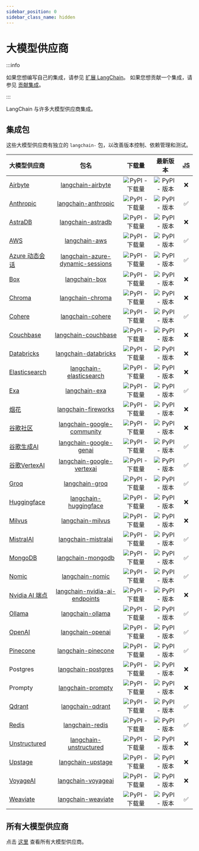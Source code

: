 ```yaml
---
sidebar_position: 0
sidebar_class_name: hidden
---
```


# 大模型供应商

:::info

如果您想编写自己的集成，请参见 [扩展 LangChain](/docs/how_to/#custom)。
如果您想贡献一个集成，请参见 [贡献集成](/docs/contributing/integrations/)。

:::

LangChain 与许多大模型供应商集成。

## 集成包

这些大模型供应商有独立的 `langchain-` 包，以改善版本控制、依赖管理和测试。

| 大模型供应商 | 包名 | 下载量 | 最新版本 | [JS](https://js.langchain.com/docs/integrations/platforms/) |
| :--- | :---: | :---: | :---: | :---: |
| [Airbyte](/docs/integrations/providers/airbyte/) | [langchain-airbyte](https://python.langchain.com/api_reference/airbyte/) | ![PyPI - 下载量](https://img.shields.io/pypi/dm/langchain-airbyte?style=flat-square&label=%20&color=blue) | ![PyPI - 版本](https://img.shields.io/pypi/v/langchain-airbyte?style=flat-square&label=%20&color=orange) | ❌ |
| [Anthropic](/docs/integrations/platforms/anthropic/) | [langchain-anthropic](https://python.langchain.com/api_reference/anthropic/) | ![PyPI - 下载量](https://img.shields.io/pypi/dm/langchain-anthropic?style=flat-square&label=%20&color=blue) | ![PyPI - 版本](https://img.shields.io/pypi/v/langchain-anthropic?style=flat-square&label=%20&color=orange) | ✅ |
| [AstraDB](/docs/integrations/providers/astradb/) | [langchain-astradb](https://python.langchain.com/api_reference/astradb/) | ![PyPI - 下载量](https://img.shields.io/pypi/dm/langchain-astradb?style=flat-square&label=%20&color=blue) | ![PyPI - 版本](https://img.shields.io/pypi/v/langchain-astradb?style=flat-square&label=%20&color=orange) | ❌ |
| [AWS](/docs/integrations/platforms/aws/) | [langchain-aws](https://python.langchain.com/api_reference/aws/) | ![PyPI - 下载量](https://img.shields.io/pypi/dm/langchain-aws?style=flat-square&label=%20&color=blue) | ![PyPI - 版本](https://img.shields.io/pypi/v/langchain-aws?style=flat-square&label=%20&color=orange) | ✅ |
| [Azure 动态会话](/docs/integrations/platforms/microsoft/) | [langchain-azure-dynamic-sessions](https://python.langchain.com/api_reference/azure_dynamic_sessions/) | ![PyPI - 下载量](https://img.shields.io/pypi/dm/langchain-azure-dynamic-sessions?style=flat-square&label=%20&color=blue) | ![PyPI - 版本](https://img.shields.io/pypi/v/langchain-azure-dynamic-sessions?style=flat-square&label=%20&color=orange) | ✅ |
| [Box](/docs/integrations/providers/box/) | [langchain-box](https://python.langchain.com/api_reference/box/) | ![PyPI - 下载量](https://img.shields.io/pypi/dm/langchain-box?style=flat-square&label=%20&color=blue) | ![PyPI - 版本](https://img.shields.io/pypi/v/langchain-box?style=flat-square&label=%20&color=orange) | ❌ |
| [Chroma](/docs/integrations/providers/chroma/) | [langchain-chroma](https://python.langchain.com/api_reference/chroma/) | ![PyPI - 下载量](https://img.shields.io/pypi/dm/langchain-chroma?style=flat-square&label=%20&color=blue) | ![PyPI - 版本](https://img.shields.io/pypi/v/langchain-chroma?style=flat-square&label=%20&color=orange) | ❌ |
| [Cohere](/docs/integrations/providers/cohere/) | [langchain-cohere](https://python.langchain.com/api_reference/cohere/) | ![PyPI - 下载量](https://img.shields.io/pypi/dm/langchain-cohere?style=flat-square&label=%20&color=blue) | ![PyPI - 版本](https://img.shields.io/pypi/v/langchain-cohere?style=flat-square&label=%20&color=orange) | ✅ |
| [Couchbase](/docs/integrations/providers/couchbase/) | [langchain-couchbase](https://python.langchain.com/api_reference/couchbase/) | ![PyPI - 下载量](https://img.shields.io/pypi/dm/langchain-couchbase?style=flat-square&label=%20&color=blue) | ![PyPI - 版本](https://img.shields.io/pypi/v/langchain-couchbase?style=flat-square&label=%20&color=orange) | ❌ |
| [Databricks](/docs/integrations/providers/databricks/) | [langchain-databricks](https://python.langchain.com/api_reference/databricks/) | ![PyPI - 下载量](https://img.shields.io/pypi/dm/langchain-databricks?style=flat-square&label=%20&color=blue) | ![PyPI - 版本](https://img.shields.io/pypi/v/langchain-databricks?style=flat-square&label=%20&color=orange) | ❌ |
| [Elasticsearch](/docs/integrations/providers/elasticsearch/) | [langchain-elasticsearch](https://python.langchain.com/api_reference/elasticsearch/) | ![PyPI - 下载量](https://img.shields.io/pypi/dm/langchain-elasticsearch?style=flat-square&label=%20&color=blue) | ![PyPI - 版本](https://img.shields.io/pypi/v/langchain-elasticsearch?style=flat-square&label=%20&color=orange) | ❌ |
| [Exa](/docs/integrations/providers/exa_search/) | [langchain-exa](https://python.langchain.com/api_reference/exa/) | ![PyPI - 下载量](https://img.shields.io/pypi/dm/langchain-exa?style=flat-square&label=%20&color=blue) | ![PyPI - 版本](https://img.shields.io/pypi/v/langchain-exa?style=flat-square&label=%20&color=orange) | ✅ |
| [烟花](/docs/integrations/providers/fireworks/) | [langchain-fireworks](https://python.langchain.com/api_reference/fireworks/) | ![PyPI - 下载量](https://img.shields.io/pypi/dm/langchain-fireworks?style=flat-square&label=%20&color=blue) | ![PyPI - 版本](https://img.shields.io/pypi/v/langchain-fireworks?style=flat-square&label=%20&color=orange) | ❌ |
| [谷歌社区](/docs/integrations/platforms/google/) | [langchain-google-community](https://python.langchain.com/api_reference/google_community/) | ![PyPI - 下载量](https://img.shields.io/pypi/dm/langchain-google-community?style=flat-square&label=%20&color=blue) | ![PyPI - 版本](https://img.shields.io/pypi/v/langchain-google-community?style=flat-square&label=%20&color=orange) | ❌ |
| [谷歌生成AI](/docs/integrations/platforms/google/) | [langchain-google-genai](https://python.langchain.com/api_reference/google_genai/) | ![PyPI - 下载量](https://img.shields.io/pypi/dm/langchain-google-genai?style=flat-square&label=%20&color=blue) | ![PyPI - 版本](https://img.shields.io/pypi/v/langchain-google-genai?style=flat-square&label=%20&color=orange) | ✅ |
| [谷歌VertexAI](/docs/integrations/platforms/google/) | [langchain-google-vertexai](https://python.langchain.com/api_reference/google_vertexai/) | ![PyPI - 下载量](https://img.shields.io/pypi/dm/langchain-google-vertexai?style=flat-square&label=%20&color=blue) | ![PyPI - 版本](https://img.shields.io/pypi/v/langchain-google-vertexai?style=flat-square&label=%20&color=orange) | ✅ |
| [Groq](/docs/integrations/providers/groq/) | [langchain-groq](https://python.langchain.com/api_reference/groq/) | ![PyPI - 下载量](https://img.shields.io/pypi/dm/langchain-groq?style=flat-square&label=%20&color=blue) | ![PyPI - 版本](https://img.shields.io/pypi/v/langchain-groq?style=flat-square&label=%20&color=orange) | ✅ |
| [Huggingface](/docs/integrations/platforms/huggingface/) | [langchain-huggingface](https://python.langchain.com/api_reference/huggingface/) | ![PyPI - 下载量](https://img.shields.io/pypi/dm/langchain-huggingface?style=flat-square&label=%20&color=blue) | ![PyPI - 版本](https://img.shields.io/pypi/v/langchain-huggingface?style=flat-square&label=%20&color=orange) | ❌ |
| [Milvus](/docs/integrations/providers/milvus/) | [langchain-milvus](https://python.langchain.com/api_reference/milvus/) | ![PyPI - 下载量](https://img.shields.io/pypi/dm/langchain-milvus?style=flat-square&label=%20&color=blue) | ![PyPI - 版本](https://img.shields.io/pypi/v/langchain-milvus?style=flat-square&label=%20&color=orange) | ❌ |
| [MistralAI](/docs/integrations/providers/mistralai/) | [langchain-mistralai](https://python.langchain.com/api_reference/mistralai/) | ![PyPI - 下载量](https://img.shields.io/pypi/dm/langchain-mistralai?style=flat-square&label=%20&color=blue) | ![PyPI - 版本](https://img.shields.io/pypi/v/langchain-mistralai?style=flat-square&label=%20&color=orange) | ✅ |
| [MongoDB](/docs/integrations/providers/mongodb_atlas/) | [langchain-mongodb](https://python.langchain.com/api_reference/mongodb/) | ![PyPI - 下载量](https://img.shields.io/pypi/dm/langchain-mongodb?style=flat-square&label=%20&color=blue) | ![PyPI - 版本](https://img.shields.io/pypi/v/langchain-mongodb?style=flat-square&label=%20&color=orange) | ✅ |
| [Nomic](/docs/integrations/providers/nomic/) | [langchain-nomic](https://python.langchain.com/api_reference/nomic/) | ![PyPI - 下载量](https://img.shields.io/pypi/dm/langchain-nomic?style=flat-square&label=%20&color=blue) | ![PyPI - 版本](https://img.shields.io/pypi/v/langchain-nomic?style=flat-square&label=%20&color=orange) | ✅ |
| [Nvidia AI 端点](/docs/integrations/providers/nvidia/) | [langchain-nvidia-ai-endpoints](https://python.langchain.com/api_reference/nvidia_ai_endpoints/) | ![PyPI - 下载量](https://img.shields.io/pypi/dm/langchain-nvidia-ai-endpoints?style=flat-square&label=%20&color=blue) | ![PyPI - 版本](https://img.shields.io/pypi/v/langchain-nvidia-ai-endpoints?style=flat-square&label=%20&color=orange) | ❌ |
| [Ollama](/docs/integrations/providers/ollama/) | [langchain-ollama](https://python.langchain.com/api_reference/ollama/) | ![PyPI - 下载量](https://img.shields.io/pypi/dm/langchain-ollama?style=flat-square&label=%20&color=blue) | ![PyPI - 版本](https://img.shields.io/pypi/v/langchain-ollama?style=flat-square&label=%20&color=orange) | ✅ |
| [OpenAI](/docs/integrations/platforms/openai/) | [langchain-openai](https://python.langchain.com/api_reference/openai/) | ![PyPI - 下载量](https://img.shields.io/pypi/dm/langchain-openai?style=flat-square&label=%20&color=blue) | ![PyPI - 版本](https://img.shields.io/pypi/v/langchain-openai?style=flat-square&label=%20&color=orange) | ✅ |
| [Pinecone](/docs/integrations/providers/pinecone/) | [langchain-pinecone](https://python.langchain.com/api_reference/pinecone/) | ![PyPI - 下载量](https://img.shields.io/pypi/dm/langchain-pinecone?style=flat-square&label=%20&color=blue) | ![PyPI - 版本](https://img.shields.io/pypi/v/langchain-pinecone?style=flat-square&label=%20&color=orange) | ✅ |
| Postgres | [langchain-postgres](https://python.langchain.com/api_reference/postgres/) | ![PyPI - 下载量](https://img.shields.io/pypi/dm/langchain-postgres?style=flat-square&label=%20&color=blue) | ![PyPI - 版本](https://img.shields.io/pypi/v/langchain-postgres?style=flat-square&label=%20&color=orange) | ❌ |
| Prompty | [langchain-prompty](https://python.langchain.com/api_reference/prompty/) | ![PyPI - 下载量](https://img.shields.io/pypi/dm/langchain-prompty?style=flat-square&label=%20&color=blue) | ![PyPI - 版本](https://img.shields.io/pypi/v/langchain-prompty?style=flat-square&label=%20&color=orange) | ❌ |
| [Qdrant](/docs/integrations/providers/qdrant/) | [langchain-qdrant](https://python.langchain.com/api_reference/qdrant/) | ![PyPI - 下载量](https://img.shields.io/pypi/dm/langchain-qdrant?style=flat-square&label=%20&color=blue) | ![PyPI - 版本](https://img.shields.io/pypi/v/langchain-qdrant?style=flat-square&label=%20&color=orange) | ✅ |
| [Redis](/docs/integrations/providers/redis/) | [langchain-redis](https://python.langchain.com/api_reference/redis/) | ![PyPI - 下载量](https://img.shields.io/pypi/dm/langchain-redis?style=flat-square&label=%20&color=blue) | ![PyPI - 版本](https://img.shields.io/pypi/v/langchain-redis?style=flat-square&label=%20&color=orange) | ✅ |
| [Unstructured](/docs/integrations/providers/unstructured/) | [langchain-unstructured](https://python.langchain.com/api_reference/unstructured/) | ![PyPI - 下载量](https://img.shields.io/pypi/dm/langchain-unstructured?style=flat-square&label=%20&color=blue) | ![PyPI - 版本](https://img.shields.io/pypi/v/langchain-unstructured?style=flat-square&label=%20&color=orange) | ❌ |
| [Upstage](/docs/integrations/providers/upstage/) | [langchain-upstage](https://python.langchain.com/api_reference/upstage/) | ![PyPI - 下载量](https://img.shields.io/pypi/dm/langchain-upstage?style=flat-square&label=%20&color=blue) | ![PyPI - 版本](https://img.shields.io/pypi/v/langchain-upstage?style=flat-square&label=%20&color=orange) | ❌ |
| [VoyageAI](/docs/integrations/providers/voyageai/) | [langchain-voyageai](https://python.langchain.com/api_reference/voyageai/) | ![PyPI - 下载量](https://img.shields.io/pypi/dm/langchain-voyageai?style=flat-square&label=%20&color=blue) | ![PyPI - 版本](https://img.shields.io/pypi/v/langchain-voyageai?style=flat-square&label=%20&color=orange) | ❌ |
| [Weaviate](/docs/integrations/providers/weaviate/) | [langchain-weaviate](https://python.langchain.com/api_reference/weaviate/) | ![PyPI - 下载量](https://img.shields.io/pypi/dm/langchain-weaviate?style=flat-square&label=%20&color=blue) | ![PyPI - 版本](https://img.shields.io/pypi/v/langchain-weaviate?style=flat-square&label=%20&color=orange) | ✅ |

## 所有大模型供应商

点击 [这里](/docs/integrations/providers/) 查看所有大模型供应商。

